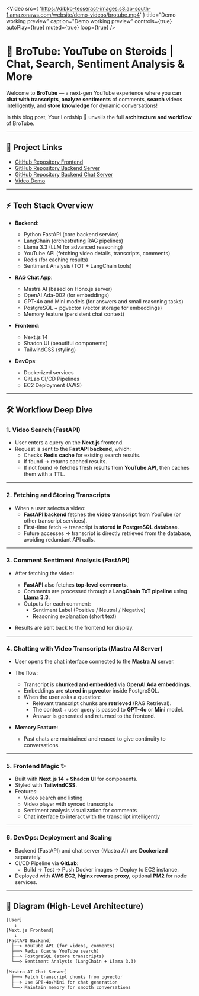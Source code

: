 <Video
  src={
    'https://dibkb-tesseract-images.s3.ap-south-1.amazonaws.com/website/demo-videos/brotube.mp4'
  }
  title="Demo working preview"
  caption="Demo working preview"
  controls={true}
  autoPlay={true}
  muted={true}
  loop={true}
/>

# 🚀 BroTube: YouTube on Steroids | Chat, Search, Sentiment Analysis & More

Welcome to **BroTube** — a next-gen YouTube experience where you can **chat with transcripts**, **analyze sentiments** of comments, **search** videos intelligently, and **store knowledge** for dynamic conversations!

In this blog post, Your Lordship 👑 unveils the full **architecture and workflow** of BroTube.

---

## 🔗 Project Links

- [GitHub Repository Frontend](https://github.com/dibkb/neo-tube)
- [GitHub Repository Backend Server](https://github.com/dibkb/youtube-comment-sentiment)
- [GitHub Repository Backend Chat Server](https://github.com/dibkb/neotube-chat)
- [Video Demo](https://dibkb-tesseract-images.s3.ap-south-1.amazonaws.com/website/demo-videos/Automation+Video.mp4)

---

## ⚡ Tech Stack Overview

- **Backend**:

  - Python FastAPI (core backend service)
  - LangChain (orchestrating RAG pipelines)
  - Llama 3.3 (LLM for advanced reasoning)
  - YouTube API (fetching video details, transcripts, comments)
  - Redis (for caching results)
  - Sentiment Analysis (TOT + LangChain tools)

- **RAG Chat App**:

  - Mastra AI (based on Hono.js server)
  - OpenAI Ada-002 (for embeddings)
  - GPT-4o and Mini models (for answers and small reasoning tasks)
  - PostgreSQL + pgvector (vector storage for embeddings)
  - Memory feature (persistent chat context)

- **Frontend**:

  - Next.js 14
  - Shadcn UI (beautiful components)
  - TailwindCSS (styling)

- **DevOps**:
  - Dockerized services
  - GitLab CI/CD Pipelines
  - EC2 Deployment (AWS)

---

## 🛠️ Workflow Deep Dive

### 1. Video Search (FastAPI)

- User enters a query on the **Next.js** frontend.
- Request is sent to the **FastAPI backend**, which:
  - Checks **Redis cache** for existing search results.
  - If found → returns cached results.
  - If not found → fetches fresh results from **YouTube API**, then caches them with a TTL.

---

### 2. Fetching and Storing Transcripts

- When a user selects a video:
  - **FastAPI backend** fetches the **video transcript** from YouTube (or other transcript services).
  - First-time fetch → transcript is **stored in PostgreSQL database**.
  - Future accesses → transcript is directly retrieved from the database, avoiding redundant API calls.

---

<Cover
  src="https://dibkb-tesseract-images.s3.ap-south-1.amazonaws.com/website/images-demo/bro-tube/chat.png"
  caption="Chat Layout"
/>

### 3. Comment Sentiment Analysis (FastAPI)

- After fetching the video:

  - **FastAPI** also fetches **top-level comments**.
  - Comments are processed through a **LangChain ToT pipeline** using **Llama 3.3**.
  - Outputs for each comment:
    - Sentiment Label (Positive / Neutral / Negative)
    - Reasoning explanation (short text)

- Results are sent back to the frontend for display.
  <Cover
    src="https://dibkb-tesseract-images.s3.ap-south-1.amazonaws.com/website/images-demo/bro-tube/sentiment.png"
    caption="Comment Sentiments"
  />

---

### 4. Chatting with Video Transcripts (Mastra AI Server)

- User opens the chat interface connected to the **Mastra AI** server.
- The flow:

  - Transcript is **chunked and embedded** via **OpenAI Ada embeddings**.
  - Embeddings are **stored in pgvector** inside PostgreSQL.
  - When the user asks a question:
    - Relevant transcript chunks are **retrieved** (RAG Retrieval).
    - The context + user query is passed to **GPT-4o** or **Mini** model.
    - Answer is generated and returned to the frontend.

- **Memory Feature**:
  - Past chats are maintained and reused to give continuity to conversations.

---

### 5. Frontend Magic ✨

- Built with **Next.js 14** + **Shadcn UI** for components.
- Styled with **TailwindCSS**.
- Features:
  - Video search and listing
  - Video player with synced transcripts
  - Sentiment analysis visualization for comments
  - Chat interface to interact with the transcript intelligently

---

### 6. DevOps: Deployment and Scaling

- Backend (FastAPI) and chat server (Mastra AI) are **Dockerized** separately.
- CI/CD Pipeline via **GitLab**:
  - Build → Test → Push Docker images → Deploy to EC2 instance.
- Deployed with **AWS EC2**, **Nginx reverse proxy**, optional **PM2** for node services.

---

## 🧠 Diagram (High-Level Architecture)

```plaintext
[User]
   ↓
[Next.js Frontend]
   ↓
[FastAPI Backend]
  ├──> YouTube API (for videos, comments)
  ├──> Redis (cache YouTube search)
  ├──> PostgreSQL (store transcripts)
  └──> Sentiment Analysis (LangChain + Llama 3.3)

[Mastra AI Chat Server]
  ├──> Fetch transcript chunks from pgvector
  ├──> Use GPT-4o/Mini for chat generation
  └──> Maintain memory for smooth conversations
```

